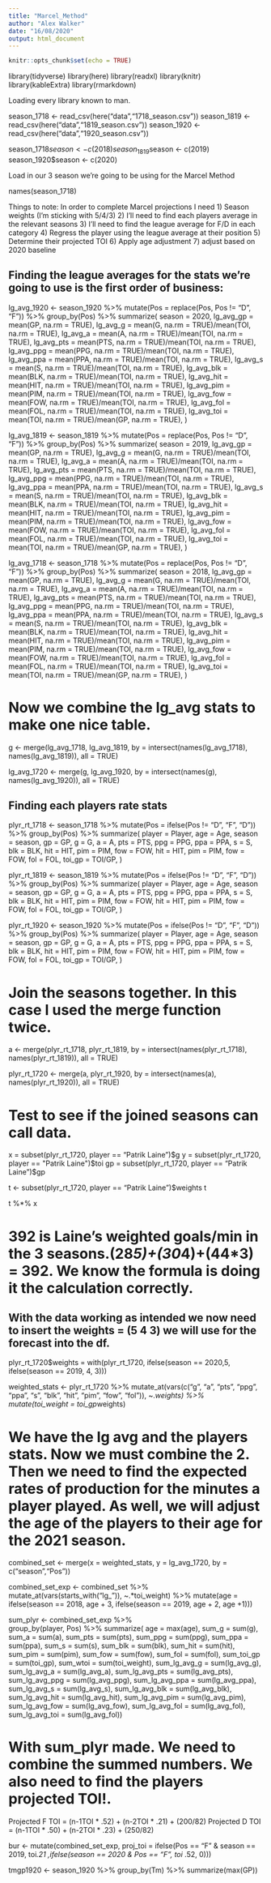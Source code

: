 ```yaml
---
title: "Marcel_Method"
author: "Alex Walker"
date: "16/08/2020"
output: html_document
---
```


```r
knitr::opts_chunk$set(echo = TRUE)
```

library(tidyverse) 
library(here) 
library(readxl) 
library(knitr)
library(kableExtra)
library(rmarkdown)

Loading every library known to man. 

season_1718 <- read_csv(here("data","1718_season.csv"))
season_1819 <- read_csv(here("data","1819_season.csv"))
season_1920 <- read_csv(here("data","1920_season.csv"))

season_1718$season <- c(2018)
season_1819$season <- c(2019)
season_1920$season <- c(2020)



Load in our 3 season we're going to be using for the Marcel Method

names(season_1718)

Things to note: In order to complete Marcel projections I need 1) Season weights (I'm sticking with 5/4/3) 2) I'll need to find each players average in the relevant seasons 3) I'll need to find the league average for F/D in each category 4) Regress the player using the league average at their position 5) Determine their projected TOI 6) Apply age adjustment 7) adjust based on 2020 baseline


## Finding the league averages for the stats we're going to use is the first order of business: 


lg_avg_1920 <- season_1920 %>%
          mutate(Pos = replace(Pos, Pos != "D", "F")) %>%
          group_by(Pos) %>%
          summarize(
          season = 2020,
          lg_avg_gp = mean(GP, na.rm = TRUE),
        lg_avg_g = mean(G, na.rm = TRUE)/mean(TOI, na.rm = TRUE),
        lg_avg_a = mean(A, na.rm = TRUE)/mean(TOI, na.rm = TRUE),
        lg_avg_pts = mean(PTS, na.rm = TRUE)/mean(TOI, na.rm = TRUE),
        lg_avg_ppg = mean(PPG, na.rm = TRUE)/mean(TOI, na.rm = TRUE),
        lg_avg_ppa = mean(PPA, na.rm = TRUE)/mean(TOI, na.rm = TRUE),
        lg_avg_s = mean(S, na.rm = TRUE)/mean(TOI, na.rm = TRUE),
        lg_avg_blk = mean(BLK, na.rm = TRUE)/mean(TOI, na.rm = TRUE),
        lg_avg_hit = mean(HIT, na.rm = TRUE)/mean(TOI, na.rm = TRUE),
        lg_avg_pim = mean(PIM, na.rm = TRUE)/mean(TOI, na.rm = TRUE),
        lg_avg_fow = mean(FOW, na.rm = TRUE)/mean(TOI, na.rm = TRUE),
        lg_avg_fol = mean(FOL, na.rm = TRUE)/mean(TOI, na.rm = TRUE),
        lg_avg_toi = mean(TOI, na.rm = TRUE)/mean(GP, na.rm = TRUE),
         )

lg_avg_1819 <- season_1819 %>%
          mutate(Pos = replace(Pos, Pos != "D", "F")) %>%
          group_by(Pos) %>%
          summarize(
          season = 2019,
        lg_avg_gp = mean(GP, na.rm = TRUE),
        lg_avg_g = mean(G, na.rm = TRUE)/mean(TOI, na.rm = TRUE),
        lg_avg_a = mean(A, na.rm = TRUE)/mean(TOI, na.rm = TRUE),
        lg_avg_pts = mean(PTS, na.rm = TRUE)/mean(TOI, na.rm = TRUE),
        lg_avg_ppg = mean(PPG, na.rm = TRUE)/mean(TOI, na.rm = TRUE),
        lg_avg_ppa = mean(PPA, na.rm = TRUE)/mean(TOI, na.rm = TRUE),
        lg_avg_s = mean(S, na.rm = TRUE)/mean(TOI, na.rm = TRUE),
        lg_avg_blk = mean(BLK, na.rm = TRUE)/mean(TOI, na.rm = TRUE),
        lg_avg_hit = mean(HIT, na.rm = TRUE)/mean(TOI, na.rm = TRUE),
        lg_avg_pim = mean(PIM, na.rm = TRUE)/mean(TOI, na.rm = TRUE),
        lg_avg_fow = mean(FOW, na.rm = TRUE)/mean(TOI, na.rm = TRUE),
        lg_avg_fol = mean(FOL, na.rm = TRUE)/mean(TOI, na.rm = TRUE),
        lg_avg_toi = mean(TOI, na.rm = TRUE)/mean(GP, na.rm = TRUE),
          )


lg_avg_1718 <- season_1718 %>%
          mutate(Pos = replace(Pos, Pos != "D", "F")) %>%
          group_by(Pos) %>%
          summarize(
          season = 2018, 
          lg_avg_gp = mean(GP, na.rm = TRUE),
        lg_avg_g = mean(G, na.rm = TRUE)/mean(TOI, na.rm = TRUE),
        lg_avg_a = mean(A, na.rm = TRUE)/mean(TOI, na.rm = TRUE),
        lg_avg_pts = mean(PTS, na.rm = TRUE)/mean(TOI, na.rm = TRUE),
        lg_avg_ppg = mean(PPG, na.rm = TRUE)/mean(TOI, na.rm = TRUE),
        lg_avg_ppa = mean(PPA, na.rm = TRUE)/mean(TOI, na.rm = TRUE),
        lg_avg_s = mean(S, na.rm = TRUE)/mean(TOI, na.rm = TRUE),
        lg_avg_blk = mean(BLK, na.rm = TRUE)/mean(TOI, na.rm = TRUE),
        lg_avg_hit = mean(HIT, na.rm = TRUE)/mean(TOI, na.rm = TRUE),
        lg_avg_pim = mean(PIM, na.rm = TRUE)/mean(TOI, na.rm = TRUE),
        lg_avg_fow = mean(FOW, na.rm = TRUE)/mean(TOI, na.rm = TRUE),
        lg_avg_fol = mean(FOL, na.rm = TRUE)/mean(TOI, na.rm = TRUE),
        lg_avg_toi = mean(TOI, na.rm = TRUE)/mean(GP, na.rm = TRUE),
          )

# Now we combine the lg_avg stats to make one nice table. 

g <- merge(lg_avg_1718, lg_avg_1819, by = intersect(names(lg_avg_1718), names(lg_avg_1819)), all = TRUE)

lg_avg_1720 <- merge(g, lg_avg_1920, by = intersect(names(g), names(lg_avg_1920)), all = TRUE)

## Finding each players rate stats

plyr_rt_1718 <- season_1718 %>%
            mutate(Pos = ifelse(Pos != "D", "F", "D")) %>%
          group_by(Pos) %>%
          summarize(
          player = Player,
          age = Age, 
          season = season,
          gp = GP, 
          g = G,
          a = A,
          pts = PTS,
          ppg = PPG,
          ppa = PPA,
          s = S,
          blk = BLK,
          hit = HIT,
          pim = PIM,
          fow = FOW,
          hit = HIT,
          pim = PIM,
          fow = FOW,
          fol = FOL,
          toi_gp = TOI/GP,
          )

plyr_rt_1819 <- season_1819 %>%
            mutate(Pos = ifelse(Pos != "D", "F", "D")) %>%
          group_by(Pos) %>%
          summarize(
          player = Player,
          age = Age, 
          season = season,
          gp = GP,
          g = G,
          a = A,
          pts = PTS,
          ppg = PPG,
          ppa = PPA,
          s = S,
          blk = BLK,
          hit = HIT,
          pim = PIM,
          fow = FOW,
          hit = HIT,
          pim = PIM,
          fow = FOW,
          fol = FOL,
          toi_gp = TOI/GP,
          )


plyr_rt_1920 <- season_1920 %>%
            mutate(Pos = ifelse(Pos != "D", "F", "D")) %>%
          group_by(Pos) %>%
          summarize(
          player = Player,
          age = Age, 
          season = season,
          gp = GP, 
          g = G,
          a = A,
          pts = PTS,
          ppg = PPG,
          ppa = PPA,
          s = S,
          blk = BLK,
          hit = HIT,
          pim = PIM,
          fow = FOW,
          hit = HIT,
          pim = PIM,
          fow = FOW,
          fol = FOL,
          toi_gp = TOI/GP,
          )

# Join the seasons together. In this case I used the merge function twice. 

a <- merge(plyr_rt_1718, plyr_rt_1819, by = intersect(names(plyr_rt_1718), names(plyr_rt_1819)), all = TRUE)

plyr_rt_1720 <- merge(a, plyr_rt_1920, by = intersect(names(a), names(plyr_rt_1920)), all = TRUE)

# Test to see if the joined seasons can call data.

x = subset(plyr_rt_1720, player == "Patrik Laine")$g
y = subset(plyr_rt_1720, player == "Patrik Laine")$toi
gp = subset(plyr_rt_1720, player == "Patrik Laine")$gp

t <- subset(plyr_rt_1720, player == "Patrik Laine")$weights
t

t %*% x

# 392 is Laine's weighted goals/min in the 3 seasons.(28*5)+(30*4)+(44*3) = 392. We know the formula is doing it the calculation correctly. 

## With the data working as intended we now need to insert the weights = (5 4 3) we will use for the forecast into the df. 

plyr_rt_1720$weights = with(plyr_rt_1720, ifelse(season == 2020,5, ifelse(season == 2019, 4, 3)))

weighted_stats <- plyr_rt_1720 %>%
                mutate_at(vars(c("g", "a", "pts", "ppg", "ppa", "s", "blk", "hit", "pim", "fow", "fol")), ~.*weights) %>%
                 mutate(toi_weight = toi_gp*weights)
                
# We have the lg avg and the players stats. Now we must combine the 2. Then we need to find the expected rates of production for the minutes a player played. As well, we will adjust the age of the players to their age for the 2021 season.

combined_set <- merge(x = weighted_stats, y = lg_avg_1720, by = c("season","Pos"))

combined_set_exp <- combined_set %>%
                        mutate_at(vars(starts_with("lg_")), ~.*toi_weight) %>%
                        mutate(age = ifelse(season == 2018, age + 3, ifelse(season == 2019, age + 2, age +1))) 


sum_plyr <- combined_set_exp %>%             
                group_by(player, Pos) %>%
                summarize(
                  age = max(age),
                  sum_g = sum(g),
                  sum_a = sum(a),
                  sum_pts = sum(pts),
                  sum_ppg = sum(ppg),
                  sum_ppa = sum(ppa),
                  sum_s = sum(s),
                  sum_blk = sum(blk),
                  sum_hit = sum(hit),       
                  sum_pim = sum(pim),
                  sum_fow = sum(fow),
                  sum_fol = sum(fol),
                  sum_toi_gp = sum(toi_gp),
                  sum_wtoi = sum(toi_weight),
                  sum_lg_avg_g = sum(lg_avg_g),
                  sum_lg_avg_a = sum(lg_avg_a),
                  sum_lg_avg_pts = sum(lg_avg_pts),
                  sum_lg_avg_ppg = sum(lg_avg_ppg),
                  sum_lg_avg_ppa = sum(lg_avg_ppa),
                  sum_lg_avg_s = sum(lg_avg_s),
                  sum_lg_avg_blk = sum(lg_avg_blk),
                  sum_lg_avg_hit = sum(lg_avg_hit),
                  sum_lg_avg_pim = sum(lg_avg_pim),
                  sum_lg_avg_fow = sum(lg_avg_fow),
                  sum_lg_avg_fol = sum(lg_avg_fol),
                  sum_lg_avg_toi = sum(lg_avg_fol)) 
                  

# With sum_plyr made. We need to combine the summed numbers. We also need to find the players projected TOI!.

Projected F TOI = (n-1TOI * .52) + (n-2TOI * .21) + (200/82)
Projected D TOI = (n-1TOI * .50) + (n-2TOI * .23) + (250/82)

bur <- mutate(combined_set_exp, proj_toi = ifelse(Pos == "F" & season == 2019, toi*.21 ,ifelse(season == 2020 & Pos == "F", toi *.52, 0)))

tmgp1920 <- season_1920 %>% group_by(Tm) %>% summarize(max(GP))


